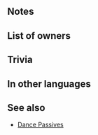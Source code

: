 {{Weapon Infobox
|tagid=SID_スクルド
|weaponType=Sword
|might=16
|range=1
|effect=If Sing or Dance is used, grants Atk/Spd/Def/Res+3 to target.
|cost=400
|exclusive=1
|statModifiers=0,16,0,0,0
|required=Silver Sword
|properties=
}}
==Notes==
{{Bonuses}}
==List of owners==
{{Skill Hero List}}
==Trivia==
{{NorseMyth|(Old Norse for "Debt" or "Future") is one of the Norns and a Valkyrie.}}

==In other languages==
{{OtherLanguages
|japanese=スクルド
|german=Skuld
|spanishEU=Skuld
|spanishLA=Skuld
|french=Skuld
|italian=Skuld
|chineseTW=斯庫爾德
|portuguese=Skuld
}}
==See also==
{{See also skills|cond=Description LIKE '%if%Sing or Dance is used, grants%' and SCategory NOT LIKE 'passive_'|columns=1}}
*[[Skill families#Dance|Dance Passives]]
{{Weapons Navbox}}